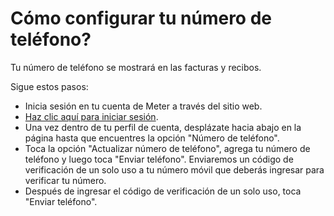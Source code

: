 # Cómo configurar tu número de teléfono?

Tu número de teléfono se mostrará en las facturas y recibos.

Sigue estos pasos:

* Inicia sesión en tu cuenta de Meter a través del sitio web.
* [Haz clic aquí para iniciar sesión](https://www.meterapp.co/ar/signin).
* Una vez dentro de tu perfil de cuenta, desplázate hacia abajo en la página hasta que encuentres la opción "Número de teléfono".
* Toca la opción "Actualizar número de teléfono", agrega tu número de teléfono y luego toca "Enviar teléfono". Enviaremos un código de verificación de un solo uso a tu número móvil que deberás ingresar para verificar tu número.
* Después de ingresar el código de verificación de un solo uso, toca "Enviar teléfono".
